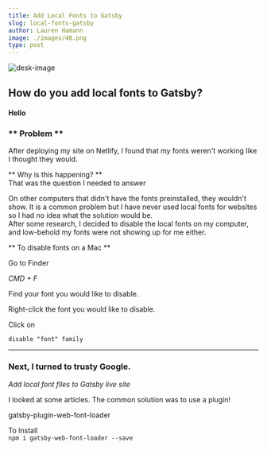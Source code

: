 ```yaml
--- 
title: Add Local Fonts to Gatsby
slug: local-fonts-gatsby
author: Lauren Hamann
image: ./images/48.png
type: post
---
```

![desk-image](./images/48.png)  
  
    

## How do you add local fonts to Gatsby?  
#### Hello
### ** Problem **  
After deploying my site on Netlify, I found that my fonts weren't working like I thought they would.  

** Why is this happening? **  
That was the question I needed to answer  

On other computers that didn't have the fonts preinstalled, they wouldn't show. It is a common problem but I have never used local fonts for websites so I had no idea what the solution would be.  
After some research, I decided to disable the local fonts on my computer, and low-behold my fonts were not showing up for me either.

** To disable fonts on a Mac **  

Go to Finder  

*CMD + F*  

Find your font you would like to disable. 

Right-click the font you would like to disable.

Click on  

```disable "font" family```  
  


---
  
### Next, I turned to trusty Google.

*Add local font files to Gatsby live site*  

I looked at some articles.
The common solution was to use a plugin!  

gatsby-plugin-web-font-loader  


To Install  
```npm i gatsby-web-font-loader --save```  



